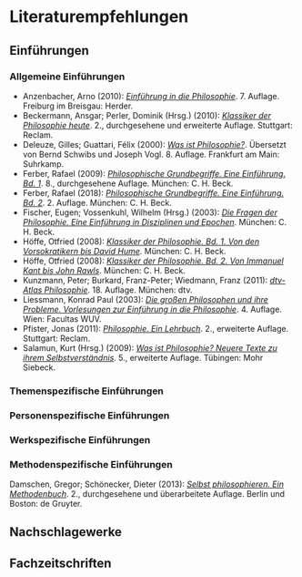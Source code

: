 # Literaturempfehlungen {#literatur}

## Einführungen

### Allgemeine Einführungen

- Anzenbacher, Arno (2010): *[Einführung in die Philosophie](https://www.herder.de/theologie-pastoral/shop/p2/29364-einfuehrung-in-die-philosophie-kartonierte-ausgabe/)*. 7. Auflage. Freiburg im Breisgau: Herder.
- Beckermann, Ansgar; Perler, Dominik (Hrsg.) (2010): *[Klassiker der Philosophie heute](https://www.reclam.de/detail/978-3-15-018731-9/Klassiker_der_Philosophie_heute/)*. 2., durchgesehene und erweiterte Auflage. Stuttgart: Reclam.
- Deleuze, Gilles; Guattari, Félix (2000): *[Was ist Philosophie?](https://www.suhrkamp.de/buch/was-ist-philosophieo-t-9783518290835/)*. Übersetzt von Bernd Schwibs und Joseph Vogl. 8. Auflage. Frankfurt am Main: Suhrkamp.
- Ferber, Rafael (2009): *[Philosophische Grundbegriffe. Eine Einführung. Bd. 1](https://www.chbeck.de/ferber-philosophische-grundbegriffe-1/product/27652/)*. 8., durchgesehene Auflage. München: C. H. Beck.
- Ferber, Rafael (2018): *[Philosophische Grundbegriffe. Eine Einführung. Bd. 2](https://www.chbeck.de/ferber-philosophische-grundbegriffe-1/product/27652/)*. 2. Auflage. München: C. H. Beck.
- Fischer, Eugen; Vossenkuhl, Wilhelm (Hrsg.) (2003): *[Die Fragen der Philosophie. Eine Einführung in Disziplinen und Epochen](https://www.chbeck.de/fischer-vossenkuhl-fragen-philosophie/product/13262/)*. München: C. H. Beck.
- Höffe, Otfried (2008): *[Klassiker der Philosophie. Bd. 1. Von den Vorsokratikern bis David Hume](https://www.chbeck.de/hoeffe-klassiker-philosophie-bd-1-vorsokratikern-david-hume/product/23211/)*. München: C. H. Beck.
- Höffe, Otfried (2008): *[Klassiker der Philosophie. Bd. 2. Von Immanuel Kant bis John Rawls](https://www.chbeck.de/hoeffe-klassiker-philosophie-bd-2-immanuel-kant-john-rawls/product/23212/)*. München: C. H. Beck.
- Kunzmann, Peter; Burkard, Franz-Peter; Wiedmann, Franz (2011): *[dtv-Atlas Philosophie](https://www.dtv.de/buch/dtv-atlas-philosophie-3229)*. 18. Auflage. München: dtv.
- Liessmann, Konrad Paul (2003): *[Die großen Philosophen und ihre Probleme. Vorlesungen zur Einführung in die Philosophie](https://www.utb.de/doi/book/10.36198/9783838522470)*. 4. Auflage. Wien: Facultas WUV.
- Pfister, Jonas (2011): *[Philosophie. Ein Lehrbuch](https://www.reclam.de/detail/978-3-15-018767-8/Pfister__Jonas/Philosophie)*. 2., erweiterte Auflage. Stuttgart: Reclam.
- Salamun, Kurt (Hrsg.) (2009): *[Was ist Philosophie? Neuere Texte zu ihrem Selbstverständnis](https://www.utb.de/doi/book/10.36198/9783825210007)*. 5., erweiterte Auflage. Tübingen: Mohr Siebeck.

### Themenspezifische Einführungen

### Personenspezifische Einführungen

### Werkspezifische Einführungen

### Methodenspezifische Einführungen
Damschen, Gregor; Schönecker, Dieter (2013): *[Selbst philosophieren. Ein Methodenbuch](https://www.degruyter.com/document/doi/10.1515/9783110265194/)*. 2., durchgesehene und überarbeitete Auflage. Berlin und Boston: de Gruyter.

## Nachschlagewerke

## Fachzeitschriften